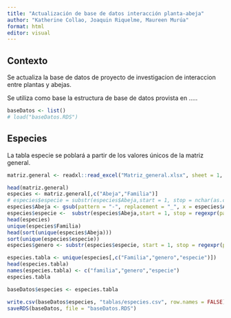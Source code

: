 ```yaml
---
title: "Actualización de base de datos interacción planta-abeja"
author: "Katherine Collao, Joaquin Riquelme, Maureen Murúa"
format: html
editor: visual
---
```


## Contexto

Se actualiza la base de datos de proyecto de investigacion de interaccion entre plantas y abejas.

Se utiliza como base la estructura de base de datos provista en .....

```r
baseDatos <- list()
# load("baseDatos.RDS")

```

## Especies

La tabla especie se poblará a partir de los valores únicos de la matriz general.

```r
matriz.general <- readxl::read_excel("Matriz_general.xlsx", sheet = 1, skip = 1)[,-1]

head(matriz.general)
especies <- matriz.general[,c("Abeja","Familia")]
# especies$especie = substr(especies$Abeja,start = 1, stop = nchar(as.character(especies$Abeja))-5)
especies$Abeja <- gsub(pattern = "-", replacement = "_", x = especies$Abeja)
especies$especie <-  substr(especies$Abeja,start = 1, stop = regexpr(pattern = "_", text = especies$Abeja)-1)
head(especies)
unique(especies$Familia)
head(sort(unique(especies$Abeja)))
sort(unique(especies$especie))
especies$genero <- substr(especies$especie, start = 1, stop = regexpr(pattern = ".", text = especies$especie, fixed = TRUE)-1)

especies.tabla <- unique(especies[,c("Familia","genero","especie")])
head(especies.tabla)
names(especies.tabla) <- c("familia","genero","especie")
especies.tabla

baseDatos$especies <- especies.tabla

write.csv(baseDatos$especies, "tablas/especies.csv", row.names = FALSE)
saveRDS(baseDatos, file = "baseDatos.RDS")

```


